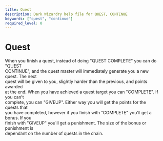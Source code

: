 ```yaml
---
title: Quest
description: Dark Wizardry help file for QUEST, CONTINUE
keywords: ["quest", "continue"]
required_level: 0
---
```


# Quest

When you finish a quest, instead of doing "QUEST COMPLETE" you can do "QUEST  
CONTINUE", and the quest master will immediately generate you a new quest. The next  
quest will be given to you, slightly harder than the previous, and points awarded  
at the end. When you have achieved a quest target you can "COMPLETE". If you can't  
complete, you can "GIVEUP". Either way you will get the points for the quests that  
you have completed, however if you finish with "COMPLETE" you'll get a bonus. If you  
finish with "GIVEUP" you'll get a punishment. The size of the bonus or punishment is  
dependant on the number of quests in the chain.